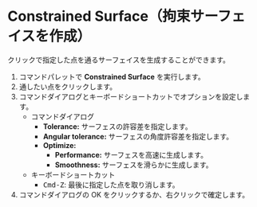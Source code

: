 
# Constrained Surface（拘束サーフェイスを作成）

<Reference shortcut="" command="Constrained Surface" button="" />

クリックで指定した点を通るサーフェイスを生成することができます。

1. コマンドパレットで **Constrained Surface** を実行します。
2. 通したい点をクリックします。
3. コマンドダイアログとキーボードショートカットでオプションを設定します。
    - <Kst>コマンドダイアログ</Kst>
        - **Tolerance:** サーフェスの許容差を指定します。
        - **Angular tolerance:** サーフェスの角度許容差を指定します。
        - **Optimize:**
            - **Performance:** サーフェスを高速に生成します。
            - **Smoothness:** サーフェスを滑らかに生成します。
    - <Kst>キーボードショートカット</Kst>
        - <kbd>Cmd-Z</kbd>: 最後に指定した点を取り消します。
4. コマンドダイアログの OK をクリックするか、右クリックで確定します。

<VideoPlayer fileName="constrained-surface"/>